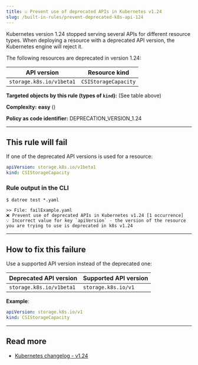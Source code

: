 ```yaml
---
title: ☑️ Prevent use of deprecated APIs in Kubernetes v1.24
slug: /built-in-rules/prevent-deprecated-k8s-api-124
---
```



Kubernetes version 1.24 stopped serving several APIs for different resource types. When deploying a resource with a deprecated API version, the Kubernetes engine will reject it.

The following resources are deprecated in version 1.24:

| API version | Resource kind |
|-------------|---------------|
| `storage.k8s.io/v1beta1` | `CSIStorageCapacity` |

**Targeted objects by this rule (types of **`kind`**):** (See table above)

**Complexity:** **easy** (<Complexity/>)

**Policy as code identifier:** DEPRECATION_VERSION_1.24

---

## This rule will fail

If one of the deprecated API versions is used for a resource:

```yaml
apiVersion: storage.k8s.io/v1beta1
kind: CSIStorageCapacity
```

### Rule output in the CLI

```terminal
$ datree test *.yaml

>> File: failExample.yaml
❌ Prevent use of deprecated APIs in Kubernetes v1.24 [1 occurrence]
💡 Incorrect value for key `apiVersion` - the version of the resource you are trying to use is deprecated in k8s v1.24
```

---

## How to fix this failure

Use a supported API version instead of the deprecated one:

| Deprecated API version | Supported API version |
|-------------|---------------|
| `storage.k8s.io/v1beta1` | `storage.k8s.io/v1` |

**Example**:  

```yaml
apiVersion: storage.k8s.io/v1
kind: CSIStorageCapacity
```

---

## Read more

- [Kubernetes changelog - v1.24](https://github.com/kubernetes/kubernetes/blob/master/CHANGELOG/CHANGELOG-1.24.md#deprecations-and-removals)
